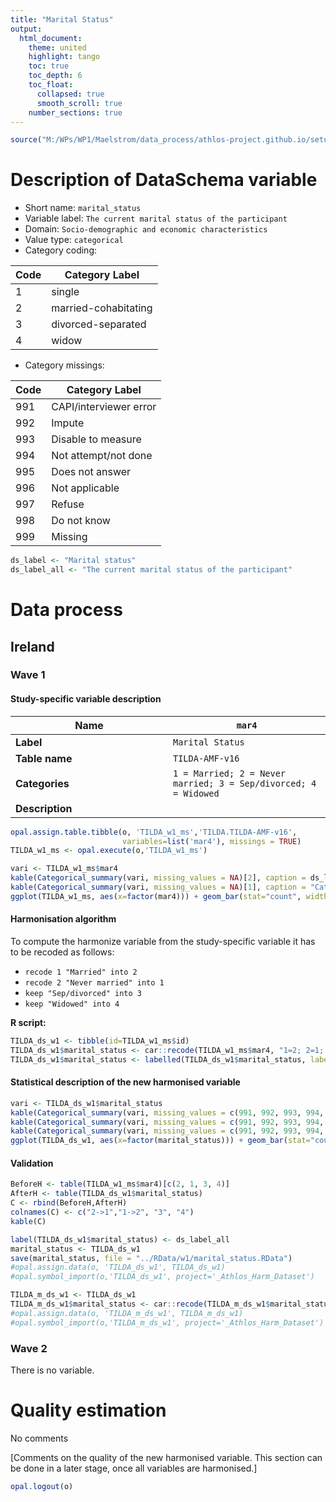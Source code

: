 ```yaml
---
title: "Marital Status"
output: 
  html_document:
    theme: united
    highlight: tango
    toc: true
    toc_depth: 6
    toc_float:
      collapsed: true
      smooth_scroll: true
    number_sections: true
---
```


<!-- ########################################################## --> 

<!-- # Installation, loading packages -->
<!-- **R script:** -->



```r
source("M:/WPs/WP1/Maelstrom/data_process/athlos-project.github.io/setup_iago.r")
```

<!-- ########################################################## --> 

# Description of DataSchema variable 

* Short name: `marital_status`
* Variable label: `The current marital status of the participant`
* Domain: `Socio-demographic and economic characteristics`
* Value type: `categorical`
* Category coding:

**Code** | **Category Label**
-------- | ------------------
1        | single
2        | married-cohabitating
3        | divorced-separated
4        | widow

* Category missings: 

**Code** | **Category Label**
----| ------------------
991 | CAPI/interviewer error
992 | Impute
993 | Disable to measure
994 | Not attempt/not done
995 | Does not answer
996 | Not applicable
997 | Refuse
998 | Do not know
999 | Missing


```r
ds_label <- "Marital status"
ds_label_all <- "The current marital status of the participant"
```



<!-- ########################################################## --> 

# Data process

## Ireland

### Wave 1 

#### Study-specific variable description

 

| **Name** | `mar4`|
|-|-|
| **Label** | `Marital Status`|
| **Table name** | `TILDA-AMF-v16` |
| **Categories** |`1 = Married; 2 = Never married; 3 = Sep/divorced; 4 = Widowed`|
| **Description** |  |



```r
opal.assign.table.tibble(o, 'TILDA_w1_ms','TILDA.TILDA-AMF-v16',
                         variables=list('mar4'), missings = TRUE)
TILDA_w1_ms <- opal.execute(o,'TILDA_w1_ms')
```

```r
vari <- TILDA_w1_ms$mar4
kable(Categorical_summary(vari, missing_values = NA)[2], caption = ds_label) 
kable(Categorical_summary(vari, missing_values = NA)[1], caption = "Category")
ggplot(TILDA_w1_ms, aes(x=factor(mar4))) + geom_bar(stat="count", width=0.4, fill="steelblue") + xlab("Marital Status") + ylab("Frequency")
```

#### Harmonisation algorithm
To compute the harmonize variable from the study-specific variable it has to be recoded as follows:

* `recode 1 "Married" into 2`
* `recode 2 "Never married" into 1`
* `keep "Sep/divorced" into 3`
* `keep "Widowed" into 4`


**R script:**

```r
TILDA_ds_w1 <- tibble(id=TILDA_w1_ms$id)
TILDA_ds_w1$marital_status <- car::recode(TILDA_w1_ms$mar4, "1=2; 2=1; NA=999")
TILDA_ds_w1$marital_status <- labelled(TILDA_ds_w1$marital_status, labels = c("single"=1, "married cohabitating"=2, "divorced separated"=3, "widow"=4, "Missing"=999, "Do not know"=998, "Refuse"=997, "Not applicable"=996, "Does not answer"=995,  "Not attempt not done"=994, "Disable to measure"=993, "Impute"=992, "CAPI interviewer error"=991))
```

#### Statistical description of the new harmonised variable
```r
vari <- TILDA_ds_w1$marital_status
kable(Categorical_summary(vari, missing_values = c(991, 992, 993, 994, 995, 996, 997, 998, 999))[3], caption = ds_label) 
kable(Categorical_summary(vari, missing_values = c(991, 992, 993, 994, 995, 996, 997, 998, 999))[1], caption = "Category")
kable(Categorical_summary(vari, missing_values = c(991, 992, 993, 994, 995, 996, 997, 998, 999))[2], caption = "Type of missing")
ggplot(TILDA_ds_w1, aes(x=factor(marital_status))) + geom_bar(stat="count", width=0.4, fill="steelblue") + xlab("sex") + ylab("Frequency")
```

#### Validation
```r
BeforeH <- table(TILDA_w1_ms$mar4)[c(2, 1, 3, 4)]
AfterH <- table(TILDA_ds_w1$marital_status)
C <- rbind(BeforeH,AfterH)
colnames(C) <- c("2->1","1->2", "3", "4")
kable(C)
```

 
 

 
```r
label(TILDA_ds_w1$marital_status) <- ds_label_all
marital_status <- TILDA_ds_w1
save(marital_status, file = "../RData/w1/marital_status.RData")
#opal.assign.data(o, 'TILDA_ds_w1', TILDA_ds_w1)
#opal.symbol_import(o,'TILDA_ds_w1', project='_Athlos_Harm_Dataset')

TILDA_m_ds_w1 <- TILDA_ds_w1
TILDA_m_ds_w1$marital_status <- car::recode(TILDA_m_ds_w1$marital_status, "c(991, 992, 993, 994, 995, 996, 997,998, 999)=NA")
#opal.assign.data(o, 'TILDA_m_ds_w1', TILDA_m_ds_w1)
#opal.symbol_import(o,'TILDA_m_ds_w1', project='_Athlos_Harm_Dataset')
```






### Wave 2 

There is no variable.


# Quality estimation

No comments

[Comments on the quality of the new harmonised variable. This section can be done in a later stage, once all variables are harmonised.]


```r
opal.logout(o)
```